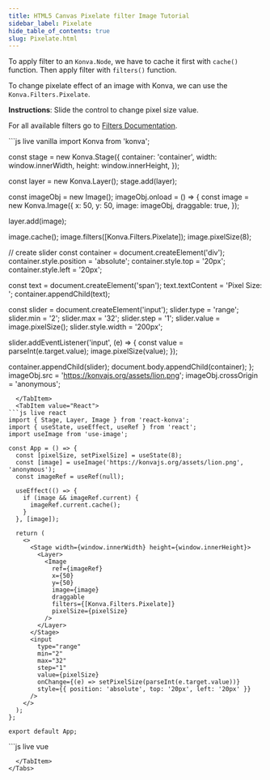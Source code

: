 ```yaml
---
title: HTML5 Canvas Pixelate filter Image Tutorial
sidebar_label: Pixelate
hide_table_of_contents: true
slug: Pixelate.html
---
```


To apply filter to an `Konva.Node`, we have to cache it first with `cache()`
function. Then apply filter with `filters()` function.

To change pixelate effect of an image with Konva, we can use the `Konva.Filters.Pixelate`.

**Instructions**: Slide the control to change pixel size value.

For all available filters go to [Filters Documentation](/api/Konva.Filters.html).


<Tabs>
  <TabItem value="Vanilla" default>
```js live vanilla
import Konva from 'konva';

const stage = new Konva.Stage({
  container: 'container',
  width: window.innerWidth,
  height: window.innerHeight,
});

const layer = new Konva.Layer();
stage.add(layer);

const imageObj = new Image();
imageObj.onload = () => {
  const image = new Konva.Image({
    x: 50,
    y: 50,
    image: imageObj,
    draggable: true,
  });

  layer.add(image);

  image.cache();
  image.filters([Konva.Filters.Pixelate]);
  image.pixelSize(8);

  // create slider
  const container = document.createElement('div');
  container.style.position = 'absolute';
  container.style.top = '20px';
  container.style.left = '20px';
  
  const text = document.createElement('span');
  text.textContent = 'Pixel Size: ';
  container.appendChild(text);
  
  const slider = document.createElement('input');
  slider.type = 'range';
  slider.min = '2';
  slider.max = '32';
  slider.step = '1';
  slider.value = image.pixelSize();
  slider.style.width = '200px';
  
  slider.addEventListener('input', (e) => {
    const value = parseInt(e.target.value);
    image.pixelSize(value);
  });
  
  container.appendChild(slider);
  document.body.appendChild(container);
};
imageObj.src = 'https://konvajs.org/assets/lion.png';
imageObj.crossOrigin = 'anonymous';
```
  </TabItem>
  <TabItem value="React">
```js live react
import { Stage, Layer, Image } from 'react-konva';
import { useState, useEffect, useRef } from 'react';
import useImage from 'use-image';

const App = () => {
  const [pixelSize, setPixelSize] = useState(8);
  const [image] = useImage('https://konvajs.org/assets/lion.png', 'anonymous');
  const imageRef = useRef(null);

  useEffect(() => {
    if (image && imageRef.current) {
      imageRef.current.cache();
    }
  }, [image]);

  return (
    <>
      <Stage width={window.innerWidth} height={window.innerHeight}>
        <Layer>
          <Image
            ref={imageRef}
            x={50}
            y={50}
            image={image}
            draggable
            filters={[Konva.Filters.Pixelate]}
            pixelSize={pixelSize}
          />
        </Layer>
      </Stage>
      <input
        type="range"
        min="2"
        max="32"
        step="1"
        value={pixelSize}
        onChange={(e) => setPixelSize(parseInt(e.target.value))}
        style={{ position: 'absolute', top: '20px', left: '20px' }}
      />
    </>
  );
};

export default App;
```
  </TabItem>
  <TabItem value="Vue">
```js live vue
<template>
  <div>
    <v-stage :config="stageSize">
      <v-layer>
        <v-image
          ref="imageNode"
          :config="{
            x: 50,
            y: 50,
            image: image,
            draggable: true,
            filters: [Konva.Filters.Pixelate],
            pixelSize: pixelSize,
          }"
        />
      </v-layer>
    </v-stage>
    <input
      type="range"
      min="2"
      max="32"
      step="1"
      :value="pixelSize"
      @input="handleSlider"
      style="position: absolute; top: 20px; left: 20px"
    />
  </div>
</template>

<script setup>
import { ref, watch, nextTick } from 'vue';
import { useImage } from 'vue-konva';
import Konva from 'konva';

const stageSize = {
  width: window.innerWidth,
  height: window.innerHeight,
};

const pixelSize = ref(8);
const imageNode = ref(null);
const [image] = useImage('https://konvajs.org/assets/lion.png', 'anonymous');

watch(image, async (newImage) => {
  if (newImage) {
    await nextTick();
    imageNode.value.getNode().cache();
  }
});

const handleSlider = (e) => {
  pixelSize.value = parseInt(e.target.value);
};
</script>
```
  </TabItem>
</Tabs>
